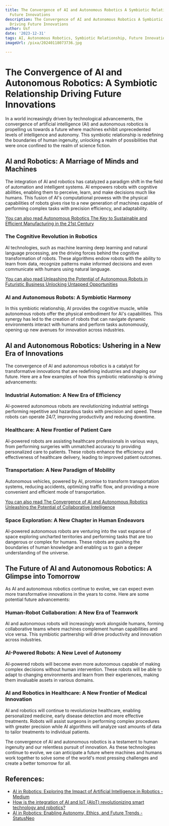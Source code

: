 ```yaml
---
title: The Convergence of AI and Autonomous Robotics A Symbiotic Relationship Driving
  Future Innovations
description: The Convergence of AI and Autonomous Robotics A Symbiotic Relationship
  Driving Future Innovations
author: Usf
date: '2023-12-31'
tags: AI, Autonomous Robotics, Symbiotic Relationship, Future Innovations
imageUrl: /pixa/20240118073736.jpg

---
```

# The Convergence of AI and Autonomous Robotics: A Symbiotic Relationship Driving Future Innovations

In a world increasingly driven by technological advancements, the convergence of artificial intelligence (AI) and  autonomous robotics is propelling us towards  a future where machines exhibit unprecedented levels of intelligence and autonomy. This symbiotic relationship is redefining the boundaries of human ingenuity, unlocking a  realm  of possibilities that were once confined to the realm of science fiction.

## AI and Robotics: A Marriage of Minds  and Machines

The integration of AI and  robotics  has catalyzed a paradigm shift in the field of automation and intelligent systems. AI empowers robots with cognitive abilities, enabling them to perceive, learn, and make decisions much like humans. This fusion of AI's computational prowess  with the physical capabilities of robots gives rise to a new  generation of machines capable of performing complex  tasks with precision efficiency, and adaptability.

[You can also read Autonomous Robotics The Key to  Sustainable and Efficient Manufacturing in  the 21st Century](Autonomous%20Robotics%20The%20Key%20to%20Sustainable%20and%20Efficient%20Manufacturing%20in%20the%2021st%20Century)


### The Cognitive Revolution in Robotics

AI technologies, such as machine learning deep learning and natural language processing, are the driving forces behind  the cognitive  transformation of robots. These algorithms endow robots with the ability to learn from data, recognize patterns make informed decisions and even communicate with humans using natural language.

[You can also read Unleashing the Potential of Autonomous Robots in Futuristic Business Unlocking Untapped Opportunities](Unleashing%20the%20Potential%20of%20Autonomous%20Robots%20in%20Futuristic%20Business%20Unlocking%20Untapped%20Opportunities)


### AI and Autonomous Robots: A Symbiotic Harmony

In this symbiotic relationship, AI provides the cognitive muscle, while  autonomous robots offer the physical embodiment for AI's capabilities. This synergy has led to the creation  of robots  that can navigate dynamic environments  interact with humans and perform tasks autonomously, opening up  new avenues for innovation across industries.

## AI  and Autonomous Robotics: Ushering in a New  Era of Innovations

The  convergence  of AI and autonomous robotics is a catalyst  for transformative innovations that are redefining industries  and shaping our future. Here  are a few examples of  how this symbiotic relationship is driving advancements:

### Industrial  Automation: A New Era  of Efficiency

AI-powered autonomous robots are revolutionizing industrial settings performing repetitive and  hazardous tasks with precision and speed. These robots can operate 24/7,  improving productivity  and reducing downtime.

### Healthcare: A New Frontier of Patient Care

AI-powered robots are assisting healthcare professionals in various ways, from performing surgeries with unmatched accuracy to providing personalized care to patients. These robots enhance the efficiency  and effectiveness of healthcare delivery, leading  to improved patient outcomes.

### Transportation:  A New Paradigm of Mobility

Autonomous vehicles, powered by AI, promise  to transform transportation systems,  reducing accidents,  optimizing traffic flow, and providing a  more convenient and efficient mode of transportation.

[You can also read The Convergence of AI and Autonomous Robotics Unleashing the Potential of Collaborative Intelligence](The%20Convergence%20of%20AI%20and%20Autonomous%20Robotics%20Unleashing%20the%20Potential%20of%20Collaborative%20Intelligence)


### Space Exploration: A  New  Chapter in Human Endeavors

AI-powered autonomous robots are  venturing into the  vast expanse of  space exploring  uncharted territories and performing tasks that  are  too dangerous or complex for humans. These robots are pushing  the boundaries of human knowledge and enabling us to gain a deeper understanding of the universe.

## The Future of AI and Autonomous  Robotics: A Glimpse into Tomorrow

As AI and autonomous robotics continue to evolve, we can expect even more transformative  innovations in  the years to come. Here are  some potential future advancements:

### Human-Robot Collaboration: A New Era of  Teamwork

AI and autonomous robots will increasingly work alongside humans, forming collaborative teams where machines complement human capabilities  and vice versa. This symbiotic partnership  will drive productivity and innovation  across industries.

### AI-Powered Robots: A  New  Level of Autonomy

AI-powered robots will become even more autonomous  capable of making complex decisions  without human intervention. These robots will be able to adapt to changing environments  and learn from their experiences, making  them invaluable assets in various domains.

### AI and Robotics in Healthcare: A New  Frontier of Medical Innovation

AI and robotics will continue to revolutionize healthcare, enabling personalized medicine, early disease detection and more effective treatments. Robots will assist surgeons in performing  complex procedures with greater  precision while AI algorithms will analyze vast  amounts of data to tailor treatments to individual patients.

The convergence of AI  and autonomous robotics is a testament to human ingenuity  and our relentless pursuit of innovation. As  these technologies continue to evolve, we can anticipate a future where machines and humans  work together to solve some of the world's most pressing challenges and create a better tomorrow for  all.

## References:
- [AI in Robotics: Exploring the Impact of Artificial Intelligence in Robotics - Medium](https://medium.com/@admin_71435/ai-in-robotics-exploring-the-impact-of-artificial-intelligence-in-robotics-414e60282cfd)
- [How is the integration of AI and IoT (AIoT) revolutionizing smart technology and robotics?](https://www.linkedin.com/pulse/how-integration-ai-iot-aiot-revolutionizing-smart-robotics-corbeel-y6poe?trk=article-ssr-frontend-pulse_more-articles_related-content-card)
- [AI in Robotics: Enabling Autonomy, Ethics, and Future Trends - StatusNeo](https://statusneo.com/ai-in-robotics-enabling-autonomy-ethics-and-future-trends/)
